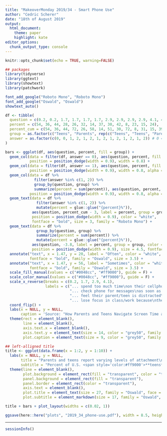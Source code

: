 ```yaml
---
title: "MakeoverMonday 2019/34 - Smart Phone Use"
author: "Cedric Scherer"
date: "18th of August 2019"
output:
  html_document:
    theme: paper
    highlight: kate
editor_options:
  chunk_output_type: console
---
```


```r
knitr::opts_chunk$set(echo = TRUE, warning=FALSE)
```

```r
## packages
library(tidyverse)
library(ggtext)
library(showtext)
library(patchwork)

font_add_google("Roboto Mono", "Roboto Mono")
font_add_google("Oswald", "Oswald")
showtext_auto()
```


```r
df <- tibble(
  question = c(0.2, 0.2, 1.7, 1.7, 1.7, 1.7, 2.9, 2.9, 2.9, 2.9, 4.1, 4.1, 4.1, 4.1),
  percent = c(54, 36, 44, 28, 26, 32, 14, 37, 30, 42, 8, 23, 15, 24),
  percent_cum = c(54, 36, 44, 72, 26, 58, 14, 51, 30, 72, 8, 31, 15, 39),
  group = as.factor(c("Teens", "Parents", rep(c("Teens", "Teens", "Parents", "Parents"), 3))),
  answer = as.factor(c(0, 0, 1, 2, 1, 2, 1, 2, 1, 2, 1, 2, 1, 2)) # 0 = yes, 1 = often, 2 = sometimes
)
```


```r
bars <- ggplot(df, aes(question, percent, fill = group)) + 
  geom_col(data = filter(df, answer == 0), aes(question, percent, fill = group), 
           position = position_dodge(width = 0.9), width = 0.8) +
  geom_col(data = filter(df, answer == 1), aes(question, percent, fill = group), 
           position = position_dodge(width = 0.9), width = 0.8, alpha = 0.4) +
  geom_col(data = df %>% 
             filter(answer %in% c(1, 2)) %>% 
             group_by(question, group) %>% 
             summarize(percent = sum(percent)), aes(question, percent, fill = group), 
           position = position_dodge(width = 0.9), width = 0.8, alpha = 0.55) +
  geom_text(data = df %>% 
              filter(answer %in% c(1, 2)) %>% 
              mutate(percent = glue::glue("{percent}%")), 
            aes(question, percent_cum - 3, label = percent, group = group),
            position = position_dodge(width = 0.9), color = "white", 
            fontface = "bold", size = 3, family = "Roboto Mono") +
  geom_text(data = df %>% 
              group_by(question, group) %>% 
              summarize(percent = sum(percent)) %>% 
              mutate(percent = glue::glue("{percent}%")), 
            aes(question, -3.8, label = percent, group = group, color = group),
            position = position_dodge(width = 0.9), size = 4.5, fontface = "bold") +
  annotate("text", x = 1.47, y = 20, label = "Often", color = "white", 
           fontface = "bold", family = "Oswald", size = 3.5) +
  annotate("text", x = 1.47, y = 56, label = "Sometimes", color = "white", 
           fontface = "bold", family = "Oswald", size = 3.5) +
  scale_fill_manual(values = c("#0048cc", "#ff9000"), guide = F) +
  scale_color_manual(values = c("#0048cc", "#ff9000"), guide = F) +
  scale_x_reverse(breaks = c(0.2, 1.7, 2.9, 4.1), 
                  labels = c("... spend too much time\non their cellphone",
                             "... check phone for messages\nas soon as they wake up",
                             "... feel their parent/teen is distracted\nby their phone while having\nin-person conversations",
                             "... lose focus in class/work because\nthey are checking their cellphone")) +
  coord_flip() +
  labs(x = NULL, y = NULL,
       caption = 'Source: "How Parents and Teens Navigate Screen Time and Device Distraction" by Pew Research Center  \nSurvey conducted March 7-April 10, 2018, with 1058 parents of teens and 743 teens (teens are between 13 and 17 years old)  \n\nDataViz by @CedScherer  ') +
  theme(rect = element_blank(),
        line = element_blank(),
        axis.text.x = element_blank(),
        axis.text.y = element_text(size = 14, color = "grey50", family = "Oswald"),
        plot.caption = element_text(size = 9, color = "grey50", family = "Oswald"))
```

```r
## left-alligned title
title <- ggplot(data.frame(x = 1:2, y = 1:10)) +
  labs(x = NULL, y = NULL,
       title = "Parents and teens report varying levels of attachment\nand distraction due to their cellphones",
       subtitle = "Percent of U.S. <span style='color:#ff9000'>**teens**</span> and <span style='color:#0048cc'>**parents**</span> who say they...") +
  theme(line = element_blank(),
        plot.background = element_rect(fill = "transparent", color = "transparent"),
        panel.background = element_rect(fill = "transparent"),
        panel.border = element_rect(color = "transparent"),
        axis.text = element_blank(),
        plot.title = element_text(size = 27, family = "Oswald", face = "bold", margin = margin(b = 15)),
        plot.subtitle = element_markdown(size = 17, family = "Oswald", color = "grey50"))
```

```r
title + bars + plot_layout(widths = c(0.02, 1))

ggsave(here::here("plots", "2019_34_phone-use.pdf"), width = 8.5, height = 6.2, device = cairo_pdf)
```

***

```r
sessionInfo()
```